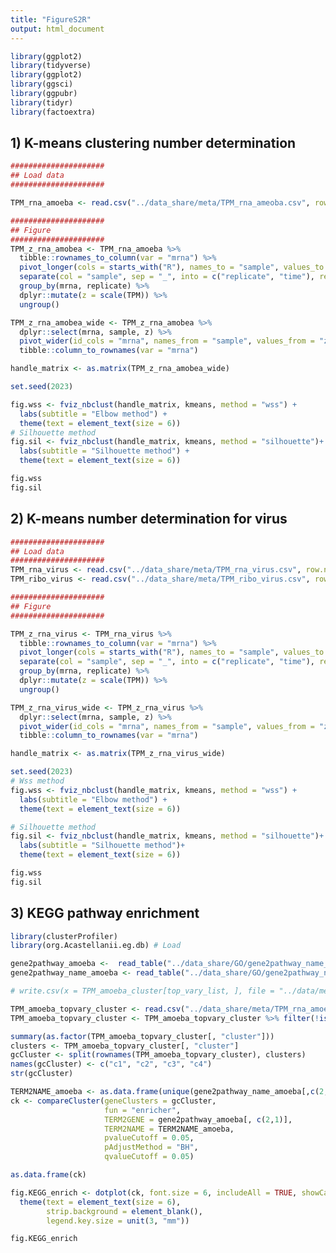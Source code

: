 ```yaml
---
title: "FigureS2R"
output: html_document
---
```



```r
library(ggplot2)
library(tidyverse)
library(ggplot2)
library(ggsci)
library(ggpubr)
library(tidyr)
library(factoextra)
```


## 1) K-means clustering number determination

```r
#####################
## Load data
#####################

TPM_rna_amoeba <- read.csv("../data_share/meta/TPM_rna_ameoba.csv", row.names = "X")

#####################
## Figure
#####################
TPM_z_rna_amobea <- TPM_rna_amoeba %>%
  tibble::rownames_to_column(var = "mrna") %>%
  pivot_longer(cols = starts_with("R"), names_to = "sample", values_to = "TPM") %>%
  separate(col = "sample", sep = "_", into = c("replicate", "time"), remove = FALSE) %>% 
  group_by(mrna, replicate) %>% 
  dplyr::mutate(z = scale(TPM)) %>% 
  ungroup()

TPM_z_rna_amobea_wide <- TPM_z_rna_amobea %>% 
  dplyr::select(mrna, sample, z) %>% 
  pivot_wider(id_cols = "mrna", names_from = "sample", values_from = "z") %>%
  tibble::column_to_rownames(var = "mrna")

handle_matrix <- as.matrix(TPM_z_rna_amobea_wide) 

set.seed(2023)

fig.wss <- fviz_nbclust(handle_matrix, kmeans, method = "wss") +
  labs(subtitle = "Elbow method") + 
  theme(text = element_text(size = 6))
# Silhouette method
fig.sil <- fviz_nbclust(handle_matrix, kmeans, method = "silhouette")+
  labs(subtitle = "Silhouette method") + 
  theme(text = element_text(size = 6))

fig.wss
fig.sil
```


## 2) K-means number determination for virus

```r
#####################
## Load data
#####################
TPM_rna_virus <- read.csv("../data_share/meta/TPM_rna_virus.csv", row.names = "X")
TPM_ribo_virus <- read.csv("../data_share/meta/TPM_ribo_virus.csv", row.names = "X")

#####################
## Figure
#####################

TPM_z_rna_virus <- TPM_rna_virus %>%
  tibble::rownames_to_column(var = "mrna") %>%
  pivot_longer(cols = starts_with("R"), names_to = "sample", values_to = "TPM") %>%
  separate(col = "sample", sep = "_", into = c("replicate", "time"), remove = FALSE) %>% 
  group_by(mrna, replicate) %>% 
  dplyr::mutate(z = scale(TPM)) %>% 
  ungroup()

TPM_z_rna_virus_wide <- TPM_z_rna_virus %>% 
  dplyr::select(mrna, sample, z) %>% 
  pivot_wider(id_cols = "mrna", names_from = "sample", values_from = "z") %>%
  tibble::column_to_rownames(var = "mrna")

handle_matrix <- as.matrix(TPM_z_rna_virus_wide) 

set.seed(2023)
# Wss method
fig.wss <- fviz_nbclust(handle_matrix, kmeans, method = "wss") +
  labs(subtitle = "Elbow method") + 
  theme(text = element_text(size = 6))

# Silhouette method
fig.sil <- fviz_nbclust(handle_matrix, kmeans, method = "silhouette")+
  labs(subtitle = "Silhouette method")+ 
  theme(text = element_text(size = 6))

fig.wss
fig.sil

```


## 3) KEGG pathway enrichment

```r
library(clusterProfiler)
library(org.Acastellanii.eg.db) # Load

gene2pathway_amoeba <-  read_table("../data_share/GO/gene2pathway_name_amoeba.txt")
gene2pathway_name_amoeba <- read_table("../data_share/GO/gene2pathway_name_amoeba.txt")
```

```r
# write.csv(x = TPM_amoeba_cluster[top_vary_list, ], file = "../data/meta/TPM_rna_amoeba_topvary_clustered.csv")

TPM_amoeba_topvary_cluster <- read.csv("../data_share/meta/TPM_rna_amoeba_topvary_clustered.csv")
TPM_amoeba_topvary_cluster <- TPM_amoeba_topvary_cluster %>% filter(!is.na(X)) %>% tibble::column_to_rownames(var = "X")

summary(as.factor(TPM_amoeba_topvary_cluster[, "cluster"]))
clusters <- TPM_amoeba_topvary_cluster[, "cluster"]
gcCluster <- split(rownames(TPM_amoeba_topvary_cluster), clusters)
names(gcCluster) <- c("c1", "c2", "c3", "c4")
str(gcCluster)
```

```r
TERM2NAME_amoeba <- as.data.frame(unique(gene2pathway_name_amoeba[,c(2,3)]))
ck <- compareCluster(geneClusters = gcCluster, 
                     fun = "enricher", 
                     TERM2GENE = gene2pathway_amoeba[, c(2,1)],
                     TERM2NAME = TERM2NAME_amoeba,
                     pvalueCutoff = 0.05,
                     pAdjustMethod = "BH",
                     qvalueCutoff = 0.05) 

as.data.frame(ck)
```

```r
fig.KEGG_enrich <- dotplot(ck, font.size = 6, includeAll = TRUE, showCategory = 29) +
  theme(text = element_text(size = 6),
        strip.background = element_blank(),
        legend.key.size = unit(3, "mm"))

fig.KEGG_enrich
```

